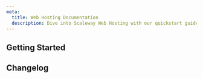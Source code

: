 ```yaml
---
meta:
  title: Web Hosting Documentation
  description: Dive into Scaleway Web Hosting with our quickstart guides, how-tos, tutorials and more.
---
```


<ProductHeader 
   productName="Web Hosting"
   productLogo="webHosting"
   description="Scaleway Web Hosting is a simple, scalable, and secure solution for personal, business, and everything in between. Our Web Hosting plans include 420+ click-to-deploy apps."
   url="/webhosting/quickstart"
   label="Web Hosting Quickstart"
/>

## Getting Started

<Grid>
    <SummaryCard
        title="Quickstart"
        icon="rocket"
        description="Learn how to create, manage, and delete a Web Hosting plan in a few steps."
        label="View Quickstart"
        url="/webhosting/quickstart/"
    />
    <SummaryCard
        title="Concepts"
        icon="info"
        description="Core concepts that give you a better understanding of Scaleway Web Hosting."
        label="View Concepts"
        url="/webhosting/concepts/"
    />
    <SummaryCard
        title="How-tos"
        icon="help-circle-outline"
        description="Check our guides to creating and managing Web Hosting plans and their features."
        label="View How-tos"
        url="/webhosting/how-to/"
    />
    <SummaryCard
        title="Additional content"
        icon="book-open-outline"
        description="Guides to help you configure advanced options of your Web Hosting plan."
        label="View additional content"
        url="/webhosting/reference-content/"
    />
</Grid>

<ClickableBanner
    productLogo="cli"
    title="Web Hosting API"
    description="Learn how to create and manage your Web Hosting plans through the API."
    url="https://www.scaleway.com/en/developers/api/webhosting/hosting-api/"
    label="Go to Web Hosting API"
/>

## Changelog

<ChangelogList
    productName="webhosting"
    numberOfChanges={3}
/>

